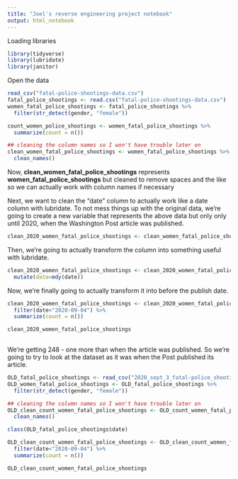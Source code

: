 ```yaml
---
title: "Joel's reverse engineering project notebook"
output: html_notebook
---
```


Loading libraries

```r
library(tidyverse)
library(lubridate)
library(janitor)
```

Open the data

```r
read_csv("fatal-police-shootings-data.csv")
fatal_police_shootings <- read.csv("fatal-police-shootings-data.csv")
women_fatal_police_shootings <- fatal_police_shootings %>%  
  filter(str_detect(gender, "female")) 

count_women_police_shootings <- women_fatal_police_shootings %>% 
  summarize(count = n())

## cleaning the column names so I won't have trouble later on
clean_women_fatal_police_shootings <- women_fatal_police_shootings %>% 
  clean_names()
```

Now, **clean_women_fatal_police_shootings** represents **women_fatal_police_shootings** but cleaned to remove spaces and the like so we can actually work with column names if necessary

Next, we want to clean the "date" column to actually work like a date column with lubridate. To not mess things up with the original data, we're going to create a new variable that represents the above data but only only until 2020, when the Washington Post article was published.

```r
clean_2020_women_fatal_police_shootings <- clean_women_fatal_police_shootings
```

Then, we're going to actually transform the column into something useful with lubridate.

```r
clean_2020_women_fatal_police_shootings <- clean_2020_women_fatal_police_shootings %>% 
  mutate(date=mdy(date))
```

Now, we're finally going to actually transform it into before the publish date.

```r
clean_2020_women_fatal_police_shootings <- clean_2020_women_fatal_police_shootings %>% 
  filter(date<"2020-09-04") %>% 
  summarize(count = n())

clean_2020_women_fatal_police_shootings
  
```

We're getting 248 - one more than when the article was published. So we're going to try to look at the dataset as it was when the Post published its article.

```r
OLD_fatal_police_shootings <- read_csv("2020_sept_3_fatal-police_shootings_data.csv")
OLD_women_fatal_police_shootings <- OLD_fatal_police_shootings %>%  
  filter(str_detect(gender, "female")) 

## cleaning the column names so I won't have trouble later on
OLD_clean_count_women_fatal_police_shootings <- OLD_count_women_fatal_police_shootings %>% 
  clean_names()

class(OLD_fatal_police_shootings$date)

OLD_clean_count_women_fatal_police_shootings <- OLD_clean_count_women_fatal_police_shootings %>% 
  filter(date<"2020-09-04") %>% 
  summarize(count = n())

OLD_clean_count_women_fatal_police_shootings
```
